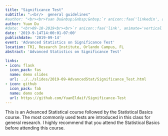 ```yaml
---
title: "Significance Test"
subtitle: "⚔<br/>  general guidelines"
#author: "<br><br>Yuan Du&nbsp;&nbsp;&nbsp;`r anicon::faa('linkedin', animate='float', rtext='&nbsp;https://www.linkedin.com/in/yuaneldaif/')`"
author: Yuan Du
#date: "<br>09-10-2019<br><br>`r anicon::faa('link', animate='vertical', rtext='&nbsp;https://yuandueldaif.netlify.com', color='white')`"
date: '2019-9-14T14:00:01-07:00'
publishdate: '2019-09-14'
event: 'Advanced Statistics on Significance Test'
location: TRI, Research Institute, Orlando Campus, FL
abstract: 'Advanced Statistics on Significance Test'

links:
- icon: flask
  icon_pack: fas
  name: demo slides
  url: ../../slides/2019-09-AdvancedStat/Significance_Test.html 
- icon: github
  icon_pack: fab
  name: demo code
  url: https://github.com/YuanEldaif/Significance-Test
---
```

This is an Advanced Statistical course followed by the Statistical Basics course. The most commonly used tests are introduced in this class for general research. I highly recommend that you attend the Statistical Basics before attending this course. 
